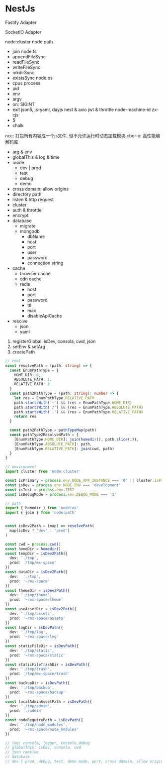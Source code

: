 # NestJs

Fastify Adapter

SocketIO Adapter

node:cluster
node:path
- join
node:fs
- appendFileSync
- readFileSync
- writeFileSync
- mkdirSync
- existsSync
node:os
- cpus
process
- pid
- env
- argv
- on: SIGINT
- exit
json5, js-yaml, dayjs
nest & axio 
jwt & throttle
node-machine-id
zx-cjs
- $
- chalk

ncc: 打包所有内容成一个js文件, 但不允许运行时动态加载模块
cbor-x: 高性能编解码库

- arg & env
- globalThis & log & time
- mode
    - dev | prod
    - test
    - debug
    - demo
- cross domain: allow origins
- directory path
- listen & http request
- cluster
- auth & throttle
- encrypt
- database
    - migrate
    - mongodb
        - dbName
        - host
        - port
        - user
        - password
        - connection string
- cache
    - browser cache
    - cdn cache
    - redis
        - host
        - port
        - password
        - ttl
        - max
        - disableApiCache
- resolve
    - json
    - yaml

1. registerGlobal: isDev, consola, cwd, json
2. setEnv & setArg
3. createPath
```typescript
// tool
const resolvePath = (path: string) => {
  const EnumPathType = {
    HOME_DIR: 0,
    ABSOLUTE_PATH: 1,
    RELATIVE_PATH: 2
  }
  const path2PathType = (path: string): number => {
    let res = EnumPathType.RELATIVE_PATH
    path.startsWith('~') && (res = EnumPathType.HOME_DIR)
    path.startsWith('/') && (res = EnumPathType.ABSOLUTE_PATH)
    path.startsWith('.') && (res = EnumPathType.RELATIVE_PATH)
    return res
  }

  const path2PathType = pathTypeMap(path)
  const pathType2ResolvedPath = {
    [EnumPathType.HOME_DIR]: join(homedir(), path.slice(1)),
    [EnumPathType.ABSOLUTE_PATH]: path,
    [EnumPathType.RELATIVE_PATH]: join(cwd, path)
  }  
}

// environment
import cluster from 'node:cluster'

const isPrimary = process.env.NODE_APP_INSTANCE === '0' || cluster.isPrimary
const isDev = process.env.NODE_ENV === 'development'
const isTest = process.env.TEST
const isDebugMode = process.env.DEBUG_MODE === '1'

// path
import { homedir } from 'node:os'
import { join } from 'node:path'


const isDev2Path = (map) => resolvePath(
  map[isDev ? 'dev' : 'prod']
)

const cwd = process.cwd()
const homeDir = homedir()
const tempDir = isDev2Path({
  dev: './tmp',
  prod: '/tmp/mx-space'
})
const dataDir = isDev2Path({
  dev:  './tmp',
  prod: '~/mx-space'
})
const themeDir = isDev2Path({
  dev: './tmp/theme',
  prod: '~/mx-space/theme'
})
const useAssetDir = isDev2Path({
  dev: './tmp/assets',
  prod: '~/mx-space/assets'
})
const logDir = isDevPath({
  dev: './tmp/log',
  prod: '~/mx-space/log'
})
const staticFileDir = isDevPath({
  dev: './tmp/static',
  prod: '~/mx-space/static'
})
const staticFileTrashDir = isDevPath({
  dev: './tmp/trash',
  prod: '/tmp/mx-space/trash'
})
const backupDir = isDevPath({
  dev: './tmp/backup',
  prod: '~/mx-space/backup'
})
const localAdminAssetPath = isDevPath({
  dev: './tmp/admin',
  prod: './admin'
})
const nodeRequirePath = isDevPath({
  dev: './tmp/node_modules',
  prod: '~/mx-space/node_modules'
})

// log: consola, logger, console.debug
// globalThis: isDev, consola, cwd
// json reoslve
// database
// dev | prod, debug, test, demo mode, port, cross domain, allow origin
```
